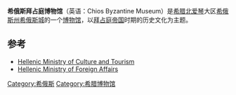 '''希俄斯拜占庭博物馆'''（英语：Chios Byzantine Museum）是[[希腊|希腊]][[北爱琴|北爱琴]]大区[[希俄斯州|希俄斯州]][[希俄斯_(城镇)|希俄斯城]]的一个[[博物馆|博物馆]]，以[[拜占庭帝国|拜占庭帝国]]时期的历史文化为主题。

==参考==
*[http://odysseus.culture.gr/h/1/eh151.jsp?obj_id=3373 Hellenic Ministry of Culture and Tourism] {{Wayback|url=http://odysseus.culture.gr/h/1/eh151.jsp?obj_id=3373 |date=20120614033153 }}
*[http://old.mfa.gr/english/greece/through_time/archaeology/museums/byzantinian_chios.html Hellenic Ministry of Foreign Affairs]{{dead link|date=2017年12月 |bot=InternetArchiveBot |fix-attempted=yes }}
{{coord|38.3705|26.1363|type:landmark_region:GR|display=title}}
[[Category:希俄斯|Category:希俄斯]]
[[Category:希腊博物馆|Category:希腊博物馆]]